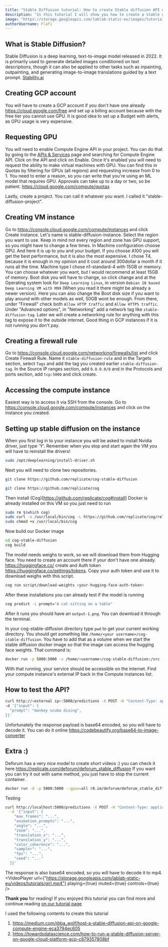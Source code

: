 ```yaml
---
title: "Stable Diffusion tutorial: How to create Stable diffusion API on a GCP VM instance"
description: "In this tutorial I will show you how to create a stable diffusion API on a GCP VM instance in few minutes"
image: "https://storage.googleapis.com/lablab-static-eu/images/tutorials/stable_diffusion_api_gcp.webp"
authorUsername: Flafi
---
```


## What is Stable Diffusion?

Stable Diffusion is a deep learning, text-to-image model released in 2022.
It is primarily used to generate detailed images conditioned on text descriptions,
though it can also be applied to other tasks such as inpainting, outpainting, and generating
image-to-image translations guided by a text prompt. [Stability.ai](https://stability.ai/)


## Creating GCP account

You will have to create a GCP account if you don't have one already https://cloud.google.com/free and 
set up a billing account because with the free tier you cannot use GPU. It is good idea to set up a Budget with alerts, as GPU usage
is very expensive.

## Requesting GPU

You will need to enable Compute Engine API in your project. You can do that by going to the [APIs & Services](https://console.cloud.google.com/apis/library) page and searching for Compute Engine API. Click on the API and click on Enable.
Once it's enabled you will need to request the ability to make virtual machines with GPU. You can find this in Quotas by filtering for GPUs (all regions) and requesting increase from 0 to 1. You need to enter a reason, so you can write that you're using an ML model that requires GPU. Approvals can take up to a day or two, so be patient. https://cloud.google.com/compute/quotas

Lastly, create a project. You can call it whatever you want. I called it "stable-diffusion-project".

## Creating VM instance

Go to https://console.cloud.google.com/compute/instances and click Create instance. Let's name is stable-diffusion-instance.
Select the region you want to use. Keep in mind not every region and zone has GPU support, so you might have to change a few times.
In Machine configuration choose GPU. And here it is up to you and your budget. If you choose A100 you will get the best performance,
but it is also the most expensive. I chose T4, because it is enough in my opinion and it cost around 300dollar a month if it runs all the time.
Machine type I chose n1-standard-4 with 15GB or memory. You can choose whatever you want, but I would recommend at least 15GB of memory.
Boot disk you will have to change, so click change and at the Operating system look for `Deep Learning Linux`, in version `Debian 10 based Deep Learning VM with M99` (When you read it there might be already a newer version).
Here you can also change the Boot disk size if you want to play around with other models as well, 50GB wont be enough.
From there, under "Firewall" check both `Allow HTTP traffic` and `Allow HTTPS traffic`.
Under "Advanced options", in "Networking" add a network tag like `stable-diffusion-tag`.
Later we will create a networking rule for anything with this tag to expose it to the outside internet.
Good thing in GCP instances if it is not running you don't pay.

## Creating a firewall rule

Go to https://console.cloud.google.com/networking/firewalls/list and click Create Firewall Rule.
Name it `stable-diffusion-rule` and in the Targets section, select `Tags` and add the tag you created earlier `stable-diffusion-tag`.
In the Source IP ranges section, add `0.0.0.0/0` and in the Protocols and ports section, add `tcp:5000` and click create.


## Accessing the compute instance

Easiest way is to access it via SSH from the console. Go to https://console.cloud.google.com/compute/instances and click on the instance you created.

## Setting up stable diffusion on the instance

When you first log in to your instance you will be asked to install Nvidia driver, just type 'Y'.
Remember when you stop and start again the VM you will have to reinstall the drivers!
```bash
sudo /opt/deeplearning/install-driver.sh
```
Next you will need to clone two repositories.
```bash
git clone https://github.com/replicate/cog-stable-diffusion
```
```bash
git clone https://github.com/replicate/cog
```

Then install (Cog)[https://github.com/replicate/cog#install] Docker is already installed on this VM so you just need to run
```bash
sudo rm $(which cog)
sudo curl -o /usr/local/bin/cog -L https://github.com/replicate/cog/releases/latest/download/cog_`uname -s`_`uname -m`
sudo chmod +x /usr/local/bin/cog
```

Now build our Docker image
```bash
cd cog-stable-diffusion
cog build
```

The model needs weighs to work, so we will download them from Hugging face. You need to create an account there if your don't have one already.
https://huggingface.co/ create and Auth token https://huggingface.co/settings/tokens.  Copy your auth token and use it to download weighs with this script.
```bash
cog run script/download-weights <your-hugging-face-auth-token>
```

After these installations you can already test if the model is running
```bash
cog predict -i prompt="A cat sitting on a table"
```

After it runs you should have an `output-1.png`. You can download it through the terminal.

In your cog-stable-diffusion directory type `pwd` to get your current working directory.
You should get something like `/home/<your username>/cog-stable-diffusion`.
You have to add that as a volume when we start the stable diffusion docker image so that the image can access the hugging face weights.
That command is:
```bash
docker run -p 5000:5000 -v /home/<username>/cog-stable-diffusion:/src --gpus=all cog-cog-stable-diffusion
```

With that running, your service should be accessible on the internet.
Find your compute instance's external IP back in the Compute instances list.


## How to test the API?
```bash
curl http://<external ip>:5000/predictions -X POST -H "Content-Type: application/json" \
-d '{"input": {
  "prompt": "monkey scuba diving",
}}'
```

Unfortunately the response payload is base64 encoded, so you will have to decode it.
You can do it online https://codebeautify.org/base64-to-image-converter

## Extra :)
Deforum has a very nice model to create short videos :) you can check it here https://replicate.com/deforum/deforum_stable_diffusion
If you want you can try it out with same method, you just have to stop the current container.
```bash
docker run -d -p 5000:5000 --gpus=all r8.im/deforum/deforum_stable_diffusion@sha256:e22e77495f2fb83c34d5fae2ad8ab63c0a87b6b573b6208e1535b23b89ea66d6
```
Testing
```bash
curl http://localhost:5000/predictions -X POST -H "Content-Type: application/json" \
  -d '{"input": {
    "max_frames": "...",
    "animation_prompts": "...",
    "angle": "...",
    "zoom": "...",
    "translation_x": "...",
    "translation_y": "...",
    "color_coherence": "...",
    "sampler": "...",
    "fps": "...",
    "seed": "..."
  }}'
  ```
  The response is also base64 encoded, so you will have to decode it to mp4.
<VideoPlayer
url={"https://storage.googleapis.com/lablab-static-eu/videos/tutorials/girl.mp4"}
playing={true}
muted={true}
controls={true}
/>


**Thank you** for reading! If you enjoyed this tutorial you can find more and continue reading 
[on our tutorial page](https://lablab.ai/t/)

I used the following contents to create this tutorial 
1. https://medium.com/@ba_wolf/host-a-stable-diffusion-api-on-google-compute-engine-eca3794ec605
2. https://towardsdatascience.com/how-to-run-a-stable-diffusion-server-on-google-cloud-platform-gcp-c879357808bf
